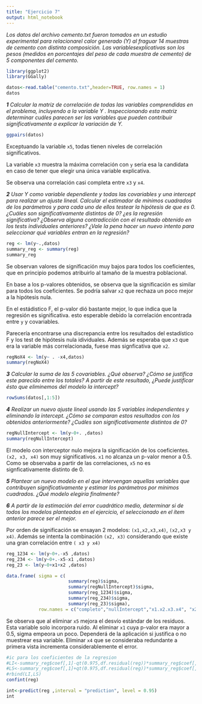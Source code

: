 ```yaml
---
title: "Ejercicio 7"
output: html_notebook
---
```

_Los datos del archivo cemento.txt fueron tomados en un estudio experimental para relacionarel calor generado (Y) al fraguar 14 muestras de cemento con distinta composición. Las variablesexplicativas  son  los  pesos  (medidos  en  porcentajes  del  peso  de  cada  muestra  de  cemento)  de  5 componentes del cemento._

```r
library(ggplot2)
library(GGally)
```

```r
datos<-read.table("cemento.txt",header=TRUE, row.names = 1)
datos
```

_**1** Calcular la matriz de correlación de todas las variables comprendidas en el problema, incluyendo a la variable Y . Inspeccionando esta matriz determinar cuáles parecen ser las variables que pueden contribuir significativamente a explicar la variación de Y._

```r
ggpairs(datos)
```

Exceptuando la variable `x5`, todas tienen niveles de correlación significativos.

La variable `x3` muestra la máxima correlación con `y` seria esa la candidata en caso de tener que elegir una única variable explicativa.

Se observa una correlación casi completa entre `x3` y `x4`.

_**2** Usar Y como variable dependiente y todas las covariables y una intercept para realizar un ajuste lineal. Calcular el estimador de mínimos cuadrados de los parámetros y para cada uno de ellos testear la hipótesis de que es 0. ¿Cuáles son significativamente distintos de 0? ¿es la regresión significativa? ¿Observa alguna contradicción con el resultado obtenido en los tests individuales anteriores? ¿Vale la pena hacer un nuevo intento para seleccionar qué variables entran en la regresión?_

```r
reg <- lm(y~.,datos)
summary_reg <- summary(reg)
summary_reg
```
Se observan valores de significación muy bajos para todos los coeficientes, que en principio podemos atribuirlo al tamaño de la muestra poblacional.

En base a los p-valores obtenidos, se observa que la significación es similar para todos los coeficientes. Se podría salvar `x2` que rechaza un poco mejor a la hipótesis nula.

En el estádistico F, el p-valor dió bastante mejor, lo que indica que la regresión es significativa. esto esperable debido la correlación encontrada entre `y` y covariables.

Parecería encontrarse una discrepancia entre los resultados del estadístico F y los test de hipótesis nula idividuales. Además se esperaba que `x3` que era la variable más correlacionada, fuese mas signficativa que `x2`.



```r
regNoX4 <- lm(y~ . -x4,datos)
summary(regNoX4)
```
_**3** Calcular la suma de las 5 covariables. ¿Qué observa? ¿Cómo se justifica este parecido entre los totales? A partir de este resultado, ¿Puede justificar ésto que eliminemos del modelo la intercept?_

```r
rowSums(datos[,1:5])
```
<!-- #TODO: Que siginfica esto? -->
_**4** Realizar un nuevo ajuste lineal usando las 5 variables independientes y eliminando la intercept. ¿Cómo se comparan estos resultados con los obtenidos anteriormente? ¿Cuáles son significativamente distintos de 0?_

```r
regNullIntercept <- lm(y~0+. ,datos)
summary(regNullIntercept)
```
El modelo con interceptor nulo mejora la significación de los coeficientes. `(x2, x3, x4)` son muy significativos. `x1` no alcanza un p-valor menor a 0.5. Como se observaba a partir de las correlaciones, `x5` no es signficativamente distinto de 0.

_**5** Plantear un nuevo modelo en el que intervengan aquellas variables que contribuyen significativamente y estimar los parámetros por mínimos cuadrados. ¿Qué modelo elegiría finalmente?_

_**6**  A partir de la estimación del error cuadrático medio, determinar si de todos los modelos planteados en el ejercicio, el seleccionado en el ítem anterior parece ser el mejor._

Por orden de significación se ensayan 2 modelos: `(x1,x2,x3,x4)`, `(x2,x3 y x4)`.
Además se intenta la combinación `(x2, x3)` considerando que existe una gran correlación entre `( x3 y x4)`


```r
reg_1234 <- lm(y~0+.-x5 ,datos)
reg_234 <- lm(y~0+.-x5-x1 ,datos)
reg_23 <- lm(y~0+x1+x2 ,datos)

data.frame( sigma = c( 
                       summary(reg)$sigma,
                       summary(regNullIntercept)$sigma,
                       summary(reg_1234)$sigma,
                       summary(reg_234)$sigma,
                       summary(reg_23)$sigma),
            row.names = c("completo","nullIntercept","x1.x2.x3.x4", "x2.x3.x4", "x2.x3") )
```

Se observa que al eliminar `x5` mejora el desvío estándar de los residuos. Esta variable solo incorpora ruido.
Al eliminar `x1` cuya p-valor era mayor a 0.5, sigma empeora un poco. Dependerá de la aplicación si justifica o no muestrear esa variable.
Eliminar `x4` que se consideraba redundante a primera vista incrementa considerablemente el error.



```r
#ic para los coeficientes de la regresion
#LI<-summary_reg$coef[,1]-qt(0.975,df.residual(reg))*summary_reg$coef[,2]
#LS<-summary_reg$coef[,1]+qt(0.975,df.residual(reg))*summary_reg$coef[,2]
#rbind(LI,LS)
confint(reg)
```

```r
int<-predict(reg ,interval = "prediction", level = 0.95) 
int
```


